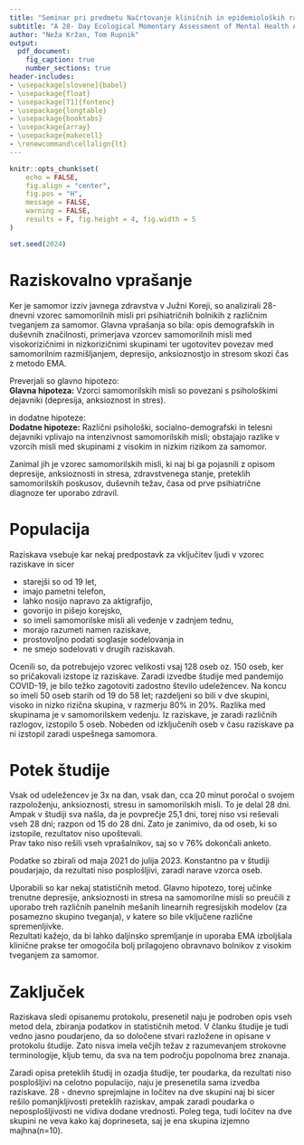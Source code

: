```yaml
---
title: "Seminar pri predmetu Načrtovanje kliničnih in epidemioloških raziskav"
subtitle: "A 28- Day Ecological Momentary Assessment of Mental Health Among Psychiatric Outpatients With Suicidal Ideation"
author: "Neža Kržan, Tom Rupnik"
output:
  pdf_document:
    fig_caption: true
    number_sections: true
header-includes:
- \usepackage[slovene]{babel}
- \usepackage{float}
- \usepackage[T1]{fontenc}
- \usepackage{longtable}
- \usepackage{booktabs}
- \usepackage{array}
- \usepackage{makecell}
- \renewcommand\cellalign{lt}
---
```


```r
knitr::opts_chunk$set(
	echo = FALSE,
	fig.align = "center",
	fig.pos = "H",
	message = FALSE,
	warning = FALSE,
	results = F, fig.height = 4, fig.width = 5
)

set.seed(2024)
```

# Raziskovalno vprašanje

Ker je samomor izziv javnega zdravstva v Južni Koreji, so analizirali 28-dnevni vzorec samomorilnih misli pri psihiatričnih bolnikih z različnim tveganjem za samomor. Glavna vprašanja so bila: opis demografskih in duševnih značilnosti, primerjava vzorcev samomorilnih misli med visokorizičnimi in nizkorizičnimi skupinami ter ugotovitev povezav med samomorilnim razmišljanjem, depresijo, anksioznostjo in stresom skozi čas z metodo EMA.

Preverjali so glavno hipotezo: \
**Glavna hipoteza:** Vzorci samomorilskih misli so povezani s psihološkimi dejavniki (depresija, anksioznost in stres). 

in dodatne hipoteze: \
**Dodatne hipoteze:** Različni psihološki, socialno-demografski in telesni dejavniki vplivajo na intenzivnost samomorilskih misli; obstajajo razlike v vzorcih misli med skupinami z visokim in nizkim rizikom za samomor.\

Zanimal jih je vzorec samomorilskih misli, ki naj bi ga pojasnili z opisom depresije, anksioznosti in stresa, zdravstvenega stanje, preteklih samomorilskih poskusov, duševnih težav, časa od prve psihiatrične diagnoze ter uporabo zdravil.

# Populacija

Raziskava vsebuje kar nekaj predpostavk za vključitev ljudi v vzorec raziskave in sicer

- starejši so od 19 let,
- imajo pametni telefon,
- lahko nosijo napravo za aktigrafijo,
- govorijo in pišejo korejsko,
- so imeli samomorilske misli ali vedenje v zadnjem tednu,
- morajo razumeti namen raziskave,
- prostovoljno podati soglasje sodelovanja in 
- ne smejo sodelovati v drugih raziskavah.

Ocenili so, da potrebujejo vzorec velikosti vsaj 128 oseb oz. 150 oseb, ker so pričakovali izstope iz raziskave. Zaradi izvedbe študije med pandemijo COVID-19, je bilo težko zagotoviti zadostno število udeležencev. Na koncu so imeli 50 oseb starih od 19 do 58 let; razdeljeni so bili v dve skupini, visoko in nizko rizična skupina, v razmerju 80% in 20%. Razlika med skupinama je v samomorilskem vedenju. Iz raziskave, je zaradi različnih razlogov, izstopilo 5 oseb. Nobeden od izključenih oseb v času raziskave pa ni izstopil zaradi uspešnega samomora.

# Potek študije

Vsak od udeležencev je 3x na dan, vsak dan, cca 20 minut poročal o svojem razpoloženju, anksioznosti, stresu in samomorilskih misli. To je delal 28 dni. Ampak v študiji sva našla, da je povprečje 25,1 dni, torej niso vsi reševali vseh 28 dni; razpon od 15 do 28 dni. Zato je zanimivo, da od oseb, ki so izstopile, rezultatov niso upoštevali.\
Prav tako niso rešili vseh vprašalnikov, saj so v 76% dokončali anketo. 

Podatke so zbirali od maja 2021 do julija 2023. Konstantno pa v študiji poudarjajo, da rezultati niso posplošljivi, zaradi narave vzorca oseb.

Uporabili so kar nekaj statističnih metod. Glavno hipotezo, torej učinke trenutne depresije, anksioznosti in stresa na samomorilne misli so preučili z uporabo treh različnih panelnih mešanih linearnih regresijskih modelov (za posamezno skupino tveganja), v katere so bile vključene različne spremenljivke. \
Rezultati kažejo, da bi lahko daljinsko spremljanje in uporaba EMA izboljšala klinične prakse ter omogočila
bolj prilagojeno obravnavo bolnikov z visokim tveganjem za samomor.

# Zaključek

Raziskava sledi opisanemu protokolu, presenetil naju je podroben opis vseh metod dela, zbiranja podatkov in statističnih metod. V članku študije je tudi vedno jasno poudarjeno, da so določene stvari razložene in opisane v protokolu študije. Zato nisva imela večjih težav z razumevanjem strokovne terminologije, kljub temu, da sva na tem področju popolnoma brez znanaja.

Zaradi opisa preteklih študij in ozadja študije, ter poudarka, da rezultati niso posplošljivi na celotno populacijo, naju je presenetila sama izvedba raziskave. 28 - dnevno sprejmlajne in ločitev na dve skupini naj bi sicer rešilo pomanjkljivosti preteklih raziskav, ampak zaradi poudarka o neposplošljivosti ne vidiva dodane vrednosti. Poleg tega, tudi ločitev na dve skupini ne veva kako kaj doprineseta, saj je ena skupina izjemno majhna(n=10).


